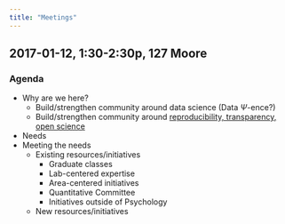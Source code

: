 ```yaml
---
title: "Meetings"
---
```

## 2017-01-12, 1:30-2:30p, 127 Moore

### Agenda

- Why are we here?
    + Build/strengthen community around data science (Data $\Psi$-ence?)
    + Build/strengthen community around [reproducibility, transparency, open science](https://doi.org/10.1038/s41562-016-0021)
- Needs
- Meeting the needs
    + Existing resources/initiatives
        + Graduate classes
        + Lab-centered expertise
        + Area-centered initiatives
        + Quantitative Committee
        + Initiatives outside of Psychology
    + New resources/initiatives